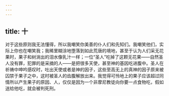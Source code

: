 ```yaml
---
---
---
```

title: 十
---

对于这些原则我无法懂得，所以我嘲笑你美善的仆人们和先知们。我嘲笑他们，实际上你也在嘲笑我；我稀里糊涂地堕落到如此荒唐的境地，甚至于认为人们采无花果时，果子和树淌出的泪水像乳汁一样；一位“圣人”吃掉了这颗无花果——自然圣人没有罪，犯罪的是采摘的人——是把很多天使，甚至神的基因吃进腹中。圣人在祈祷中呻吟感叹时，吐出天使或者是神的因子，这些至高无上的真神的因子原来被囚禁于果子之中，这时被圣人的齿腹解放出来。我觉得可怜地上的果子应该超过同情所以产生果子的原因、人，仅仅是因为一个非摩尼教徒向你要一点食物吃，假如送给他吃，就会被判死刑。